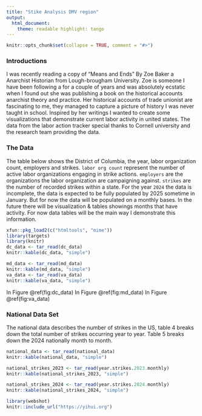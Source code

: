 ```yaml
---
title: "Stike Analysis DMV region"
output:
  html_document:
    theme: readable highlight: tango
---
```


```r
knitr::opts_chunk$set(collapse = TRUE, comment = "#>")
```
### Introductions

I was recently reading a copy of "Means and Ends" By Zoe Baker a Anarchist Historian from Lough-brougham University. Zoe is someone I have been following a for a couple of years and was absolutely ecstatic when I found out she was publishing a book on the historical accounts anarchist theory and practice. Her historical accounts of trade unionist are fascinating to me, they managed to capture a picture of history I was never taught in school. Inspired by her writings I wanted to create some visualizations that demonstrate current labor activity in united states. The data from the labor action tracker special thanks to Cornell university and the research team providing the data.

### The Data

The table below shows the District of Columbia, the year, labor organization count, employers and strikes. `labor org count` represent the number of active labor organizations engaging in strike actions. `employers` are the organizations  the labor organization are campaigning against. `strikes` are the number of recorded strikes within a state.   For the year `2024` the data is incomplete, the data is expected to be fully populated by 2025 sometime in January. But for now the data will be populated on a monthly bases. In the future there will be visualization & tables showings months that have activity. For now data tables will be the main way I demonstrate this information.  

```r
xfun::pkg_load2(c("htmltools", "mime"))
library(targets)
library(knitr)
dc_data <- tar_read(dc_data)
knitr::kable(dc_data, "simple")
```
```r
md_data <- tar_read(md_data)
knitr::kable(md_data, "simple")
va_data <- tar_read(va_data)
knitr::kable(va_data, "simple")
```
In Figure \@ref(fig:dc_data)
In Figure \@ref(fig:md_data)
In Figure \@ref(fig:va_data)

\newpage
### National Data Set

The national data describes the number of strikes in the US, table 4 breaks down the total number of strikes occurring year to year. Table 5 breaks down the 2024 nationally month to month. 

```r
national_data <- tar_read(national_data)
knitr::kable(national_data, "simple")
```


```r
national_strikes_2023 <- tar_read(year.strikes.2023.monthly)
knitr::kable(national_strikes_2023, "simple")

national_strikes_2024 <- tar_read(year.strikes.2024.monthly)
knitr::kable(national_strikes_2024, "simple")
```

```r
library(webshot)
knitr::include_url("https://yihui.org")
```
